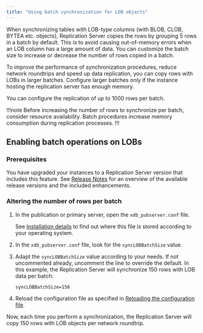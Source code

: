 ```yaml
---
title: "Using batch synchronization for LOB objects"
---
```


When synchronizing tables with LOB-type columns (with BLOB, CLOB, BYTEA etc. objects), Replication Server copies the rows by grouping 5 rows in a batch by default. This is to avoid causing out-of-memory errors when an LOB column has a large amount of data. You can customize the batch size to increase or decrease the number of rows copied in a batch.

To improve the performance of synchronization procedures, reduce network roundtrips and speed up data replication, you can copy rows with LOBs in larger batches. Configure larger batches only if the instance hosting the replication server has enough memory.

You can configure the replication of up to 1000 rows per batch. 

!!!note 
   Before increasing the number of rows to synchronize per batch, consider resource availability. Batch procedures increase memory consumption during replication processes. 
!!!

## Enabling batch operations on LOBs

### Prerequisites 

You have upgraded your instances to a Replication Server version that includes this feature. See [Release Notes](../../../eprs_rel_notes) for an overview of the available release versions and the included enhancements. 

### Altering the number of rows per batch

1.  In the publication or primary server, open the `xdb_pubserver.conf` file. 

    See [Installation details](../../../installing/installation_details/#additional-details) to find out where this file is stored according to your operating system. 

1.  In the `xdb_pubserver.conf` file, look for the `syncLOBBatchSize` value.

1.  Adapt the `syncLOBBatchSize` value according to your needs. If not uncommented already, uncomment the line to override the default. In this example, the Replication Server will synchronize 150 rows with LOB data per batch:

    ```
    syncLOBBatchSize=150
    ```

1.  Reload the configuration file as specified in [Reloading the configuration file](../../../08_xdb_cli/03_xdb_cli_commands/52_reload_conf_file). 

Now, each time you perform a synchronization, the Replication Server will copy 150 rows with LOB objects per network roundtrip.
